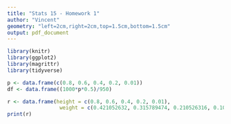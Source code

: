 ```yaml
---
title: "Stats 15 - Homework 1"
author: "Vincent"
geometry: "left=2cm,right=2cm,top=1.5cm,bottom=1.5cm"
output: pdf_document
---
```

  
```r
library(knitr)
library(ggplot2)
library(magrittr)
library(tidyverse)
```

```r
p <- data.frame(c(0.8, 0.6, 0.4, 0.2, 0.01))
df <- data.frame((1000*p*0.5)/950)

r <- data.frame(height = c(0.8, 0.6, 0.4, 0.2, 0.01), 
                 weight = c(0.421052632, 0.315789474, 0.210526316, 0.105263158, 0.005263158	)
print(r)

```
